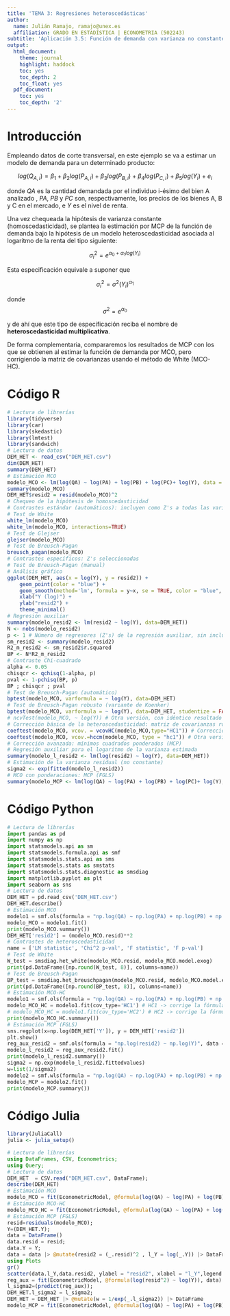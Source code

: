 ```yaml
---
title: 'TEMA 3: Regresiones heteroscedásticas'
author:
  name: Julián Ramajo, ramajo@unex.es
  affiliation: GRADO EN ESTADÍSTICA | ECONOMETRIA (502243)
subtitle: 'Aplicación 3.5: Función de demanda con varianza no constante'
output:
  html_document:
    theme: journal
    highlight: haddock
    toc: yes
    toc_depth: 2
    toc_float: yes
  pdf_document:
    toc: yes
    toc_depth: '2'
---
```


# Introducción

Empleando datos de corte transversal, en este ejemplo se va a estimar un modelo de demanda para un determinado producto:

$$log(Q_{A,i}) = \beta_1 + \beta_2 log(P_{A,i}) + \beta_3 log(P_{B,i}) + \beta_4 log(P_{C,i}) + \beta_5 log(Y_{i}) + e_{i}$$

donde _QA_ es la cantidad demandada por el individuo i-ésimo del bien A analizado , _PA_, _PB_ y _PC_ son, respectivamente, los precios de los bienes A, B y C en el mercado, e _Y_ es el nivel de renta.

Una vez chequeada la hipótesis de varianza constante (homoscedasticidad), se plantea la estimación por MCP de la función de demanda bajo la hipótesis de un modelo heteroscedasticidad asociada al logaritmo de la renta del tipo siguiente:

$${σ_i}^2 = e^{α_0 + α_1 log⁡(Y_i)}$$

Esta especificación equivale a suponer que

$${σ_i}^2 = σ^2 (Y_i)^{α_1}$$

donde $$σ^2 = e^{α_0}$$

y de ahí que este tipo de especificación reciba el nombre de **heteroscedasticidad multiplicativa**.

De forma complementaria, compararemos los resultados de MCP con los que se obtienen al estimar la función de demanda por MCO, pero corrigiendo la matriz de covarianzas usando el método de White (MCO-HC).

# Código R

```r
# Lectura de librerías
library(tidyverse)
library(car)
library(skedastic)
library(lmtest)
library(sandwich)
# Lectura de datos
DEM_HET <- read_csv("DEM_HET.csv")
dim(DEM_HET)
summary(DEM_HET)
# Estimación MCO
modelo_MCO <- lm(log(QA) ~ log(PA) + log(PB) + log(PC)+ log(Y), data = DEM_HET)
summary(modelo_MCO)
DEM_HET$resid2 = resid(modelo_MCO)^2
# Chequeo de la hipótesis de homoscedasticidad
# Contrastes estándar (automáticos): incluyen como Z's a todas las variables explicativas del modelo
# Test de White
white_lm(modelo_MCO)
white_lm(modelo_MCO, interactions=TRUE)
# Test de Glejser
glejser(modelo_MCO)
# Test de Breusch-Pagan
breusch_pagan(modelo_MCO)
# Contrastes específicos: Z's seleccionadas
# Test de Breusch-Pagan (manual)
# Análisis gráfico
ggplot(DEM_HET, aes(x = log(Y), y = resid2)) +
    geom_point(color = "blue") +
    geom_smooth(method='lm', formula = y~x, se = TRUE, color = "blue", linetype = "dashed") +
    xlab("Y (log)") + 
    ylab("resid2") +
    theme_minimal()
# Regresión auxiliar
summary(modelo_resid2 <- lm(resid2 ~ log(Y), data=DEM_HET))
N <- nobs(modelo_resid2)
p <- 1 # Número de regresores (Z's) de la regresión auxiliar, sin incluir la constante
sm_resid2 <- summary(modelo_resid2)
R2_m_resid2 <- sm_resid2$r.squared
BP <- N*R2_m_resid2
# Contraste Chi-cuadrado
alpha <- 0.05
chisqcr <- qchisq(1-alpha, p)
pval <- 1-pchisq(BP, p)
BP ; chisqcr ; pval 
# Test de Breusch-Pagan (automático)
bptest(modelo_MCO, varformula = ~ log(Y), data=DEM_HET) 
# Test de Breusch-Pagan robusto (variante de Koenker)
bptest(modelo_MCO, varformula = ~ log(Y), data=DEM_HET, studentize = FALSE) 
# ncvTest(modelo_MCO, ~ log(Y)) # Otra versión, con idéntico resultado
# Corrección básica de la heteroscedasticidad: matriz de covarianzas robusta: MCO-HC
coeftest(modelo_MCO, vcov. = vcovHC(modelo_MCO,type="HC1")) # Corrección de White (librería sandwich)
coeftest(modelo_MCO, vcov.=hccm(modelo_MCO, type = "hc1")) # Otra versión, con idéntico resultado (librería car)
# Corrección avanzada: mínimos cuadrados ponderados (MCP)
# Regresión auxiliar para el logaritmo de la varianza estimada
summary(modelo_l_resid2 <- lm(log(resid2) ~ log(Y), data=DEM_HET))
# Estimación de la varianza residual (no constante)
sigma2 <- exp(fitted(modelo_l_resid2))
# MCO con ponderaciones: MCP (FGLS)
summary(modelo_MCP <- lm(log(QA) ~ log(PA) + log(PB) + log(PC)+ log(Y), weights = 1/sigma2, data = DEM_HET))
```

# Código Python

```python
# Lectura de librerías
import pandas as pd
import numpy as np
import statsmodels.api as sm
import statsmodels.formula.api as smf
import statsmodels.stats.api as sms
import statsmodels.stats as smstats
import statsmodels.stats.diagnostic as smsdiag
import matplotlib.pyplot as plt
import seaborn as sns
# Lectura de datos
DEM_HET = pd.read_csv('DEM_HET.csv')
DEM_HET.describe()
# Estimación MCO
modelo1 = smf.ols(formula = "np.log(QA) ~ np.log(PA) + np.log(PB) + np.log(PC) + np.log(Y)", data = DEM_HET)
modelo_MCO = modelo1.fit()
print(modelo_MCO.summary())
DEM_HET['resid2'] = (modelo_MCO.resid)**2
# Contrastes de heteroscedasticidad
name = ['LM statistic', 'Chi^2 p-val', 'F statistic', 'F p-val']
# Test de White
W_test = smsdiag.het_white(modelo_MCO.resid, modelo_MCO.model.exog)
print(pd.DataFrame([np.round(W_test, 8)], columns=name))
# Test de Breusch-Pagan
BP_test = smsdiag.het_breuschpagan(modelo_MCO.resid, modelo_MCO.model.exog)
print(pd.DataFrame([np.round(BP_test, 8)], columns=name))
# Estimación MCO-HC
modelo1 = smf.ols(formula = "np.log(QA) ~ np.log(PA) + np.log(PB) + np.log(PC) + np.log(Y)", data = DEM_HET)
modelo_MCO_HC = modelo1.fit(cov_type='HC1') # HC1 -> corrige la fórmula de White por grados de libertad
# modelo_MCO_HC = modelo1.fit(cov_type='HC2') # HC2 -> corrige la fórmula de White por grados de libertad y tamaño muestral pequeño
print(modelo_MCO_HC.summary())
# Estimación MCP (FGLS)
sns.regplot(x=np.log(DEM_HET['Y']), y = DEM_HET['resid2'])
plt.show()
reg_aux_resid2 = smf.ols(formula = "np.log(resid2) ~ np.log(Y)", data = DEM_HET)
modelo_l_resid2 = reg_aux_resid2.fit()
print(modelo_l_resid2.summary())
sigma2 = np.exp(modelo_l_resid2.fittedvalues)
w=list(1/sigma2)
modelo2 = smf.wls(formula = "np.log(QA) ~ np.log(PA) + np.log(PB) + np.log(PC) + np.log(Y)", weights = w , data = DEM_HET)
modelo_MCP = modelo2.fit()
print(modelo_MCP.summary())
```

# Código Julia

```r
library(JuliaCall)
julia <- julia_setup()
```

```julia
# Lectura de librerías
using DataFrames, CSV, Econometrics;
using Query;
# Lectura de datos
DEM_HET  = CSV.read("DEM_HET.csv", DataFrame);
describe(DEM_HET)
# Estimación MCO
modelo_MCO = fit(EconometricModel, @formula(log(QA) ~ log(PA) + log(PB) + log(PC)+ log(Y)), DEM_HET)
# Estimación MCO-HC
modelo_MCO_HC = fit(EconometricModel, @formula(log(QA) ~ log(PA) + log(PB) + log(PC)+ log(Y)), DEM_HET, vce = HC1)
# Estimación MCP (FGLS)
resid=residuals(modelo_MCO);
Y=(DEM_HET.Y);
data = DataFrame()
data.resid = resid;
data.Y = Y;
data = data |> @mutate(resid2 = (_.resid)^2 , l_Y = log(_.Y)) |> DataFrame
using Plots
gr()
scatter(data.l_Y,data.resid2, ylabel = "resid2", xlabel = "l_Y",legend = false)
reg_aux = fit(EconometricModel, @formula(log(resid^2) ~ log(Y)), data)
l_sigma2=(predict(reg_aux));
DEM_HET.l_sigma2 = l_sigma2;
DEM_HET = DEM_HET |> @mutate(w = 1/exp(_.l_sigma2)) |> DataFrame
modelo_MCP = fit(EconometricModel, @formula(log(QA) ~ log(PA) + log(PB) + log(PC)+ log(Y)), wts = :w , DEM_HET)
```
